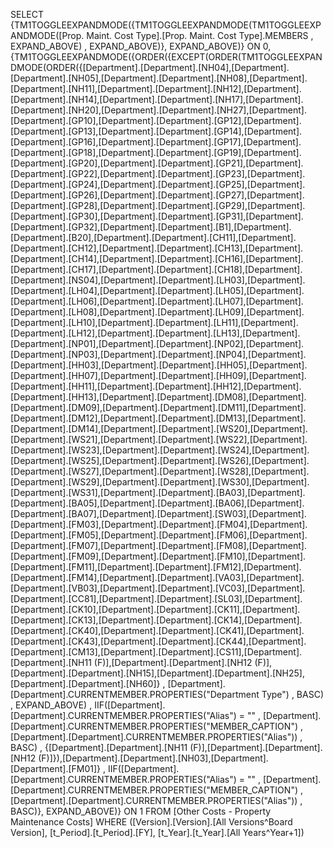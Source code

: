 SELECT {TM1TOGGLEEXPANDMODE({TM1TOGGLEEXPANDMODE(TM1TOGGLEEXPANDMODE([Prop. Maint. Cost Type].[Prop. Maint. Cost Type].MEMBERS , EXPAND_ABOVE) , EXPAND_ABOVE)}, EXPAND_ABOVE)} ON 0, {TM1TOGGLEEXPANDMODE({ORDER({EXCEPT(ORDER(TM1TOGGLEEXPANDMODE(ORDER({[Department].[Department].[NH04],[Department].[Department].[NH05],[Department].[Department].[NH08],[Department].[Department].[NH11],[Department].[Department].[NH12],[Department].[Department].[NH14],[Department].[Department].[NH17],[Department].[Department].[NH20],[Department].[Department].[NH27],[Department].[Department].[GP10],[Department].[Department].[GP12],[Department].[Department].[GP13],[Department].[Department].[GP14],[Department].[Department].[GP16],[Department].[Department].[GP17],[Department].[Department].[GP18],[Department].[Department].[GP19],[Department].[Department].[GP20],[Department].[Department].[GP21],[Department].[Department].[GP22],[Department].[Department].[GP23],[Department].[Department].[GP24],[Department].[Department].[GP25],[Department].[Department].[GP26],[Department].[Department].[GP27],[Department].[Department].[GP28],[Department].[Department].[GP29],[Department].[Department].[GP30],[Department].[Department].[GP31],[Department].[Department].[GP32],[Department].[Department].[B1],[Department].[Department].[B20],[Department].[Department].[CH11],[Department].[Department].[CH12],[Department].[Department].[CH13],[Department].[Department].[CH14],[Department].[Department].[CH16],[Department].[Department].[CH17],[Department].[Department].[CH18],[Department].[Department].[NS04],[Department].[Department].[LH03],[Department].[Department].[LH04],[Department].[Department].[LH05],[Department].[Department].[LH06],[Department].[Department].[LH07],[Department].[Department].[LH08],[Department].[Department].[LH09],[Department].[Department].[LH10],[Department].[Department].[LH11],[Department].[Department].[LH12],[Department].[Department].[LH13],[Department].[Department].[NP01],[Department].[Department].[NP02],[Department].[Department].[NP03],[Department].[Department].[NP04],[Department].[Department].[HH03],[Department].[Department].[HH05],[Department].[Department].[HH07],[Department].[Department].[HH09],[Department].[Department].[HH11],[Department].[Department].[HH12],[Department].[Department].[HH13],[Department].[Department].[DM08],[Department].[Department].[DM09],[Department].[Department].[DM11],[Department].[Department].[DM12],[Department].[Department].[DM13],[Department].[Department].[DM14],[Department].[Department].[WS20],[Department].[Department].[WS21],[Department].[Department].[WS22],[Department].[Department].[WS23],[Department].[Department].[WS24],[Department].[Department].[WS25],[Department].[Department].[WS26],[Department].[Department].[WS27],[Department].[Department].[WS28],[Department].[Department].[WS29],[Department].[Department].[WS30],[Department].[Department].[WS31],[Department].[Department].[BA03],[Department].[Department].[BA05],[Department].[Department].[BA06],[Department].[Department].[BA07],[Department].[Department].[SW03],[Department].[Department].[FM03],[Department].[Department].[FM04],[Department].[Department].[FM05],[Department].[Department].[FM06],[Department].[Department].[FM07],[Department].[Department].[FM08],[Department].[Department].[FM09],[Department].[Department].[FM10],[Department].[Department].[FM11],[Department].[Department].[FM12],[Department].[Department].[FM14],[Department].[Department].[VA03],[Department].[Department].[VB03],[Department].[Department].[VC03],[Department].[Department].[CC81],[Department].[Department].[SL03],[Department].[Department].[CK10],[Department].[Department].[CK11],[Department].[Department].[CK13],[Department].[Department].[CK14],[Department].[Department].[CK40],[Department].[Department].[CK41],[Department].[Department].[CK43],[Department].[Department].[CK44],[Department].[Department].[CM13],[Department].[Department].[CS11],[Department].[Department].[NH11 (F)],[Department].[Department].[NH12 (F)],[Department].[Department].[NH15],[Department].[Department].[NH25],[Department].[Department].[NH60]} , [Department].[Department].CURRENTMEMBER.PROPERTIES("Department Type") , BASC) , EXPAND_ABOVE) , IIF([Department].[Department].CURRENTMEMBER.PROPERTIES("Alias") = "" , [Department].[Department].CURRENTMEMBER.PROPERTIES("MEMBER_CAPTION") , [Department].[Department].CURRENTMEMBER.PROPERTIES("Alias")) , BASC) , {[Department].[Department].[NH11 (F)],[Department].[Department].[NH12 (F)]}),[Department].[Department].[NH03],[Department].[Department].[FM01]} , IIF([Department].[Department].CURRENTMEMBER.PROPERTIES("Alias") = "" , [Department].[Department].CURRENTMEMBER.PROPERTIES("MEMBER_CAPTION") , [Department].[Department].CURRENTMEMBER.PROPERTIES("Alias")) , BASC)}, EXPAND_ABOVE)} ON 1 FROM [Other Costs - Property Maintenance Costs] WHERE ([Version].[Version].[All Versions^Board Version], [t_Period].[t_Period].[FY], [t_Year].[t_Year].[All Years^Year+1])